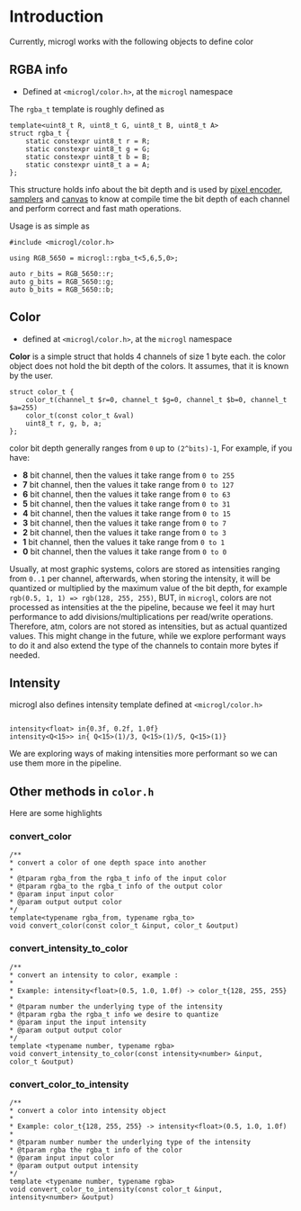 # Introduction

Currently, microgl works with the following objects to define color

## RGBA info
- Defined at `<microgl/color.h>`, at the `microgl` namespace

The `rgba_t` template is roughly defined as 
```lang=cpp
template<uint8_t R, uint8_t G, uint8_t B, uint8_t A>
struct rgba_t {
    static constexpr uint8_t r = R;
    static constexpr uint8_t g = G;
    static constexpr uint8_t b = B;
    static constexpr uint8_t a = A;
};
``` 

This structure holds info about the bit depth and is used by [pixel encoder](pixel-coders),
[samplers](samplers) and [canvas](canvas) to know at compile time the bit depth of each channel 
and perform correct and fast math operations.

Usage is as simple as
```lang=cpp
#include <microgl/color.h>

using RGB_5650 = microgl::rgba_t<5,6,5,0>;

auto r_bits = RGB_5650::r;
auto g_bits = RGB_5650::g;
auto b_bits = RGB_5650::b;
```

## Color
- defined at `<microgl/color.h>`, at the `microgl` namespace

**Color** is a simple struct that holds 4 channels of size 1 byte each.
the color object does not hold the bit depth of the colors. It assumes,
that it is known by the user.
```lang=cpp
struct color_t {
    color_t(channel_t $r=0, channel_t $g=0, channel_t $b=0, channel_t $a=255)
    color_t(const color_t &val)
    uint8_t r, g, b, a;
};
```

color bit depth generally ranges from `0` up to `(2^bits)-1`, For example, if you have:
- **8** bit channel, then the values it take range from `0 to 255`
- **7** bit channel, then the values it take range from `0 to 127`
- **6** bit channel, then the values it take range from `0 to 63`
- **5** bit channel, then the values it take range from `0 to 31`
- **4** bit channel, then the values it take range from `0 to 15`
- **3** bit channel, then the values it take range from `0 to 7`
- **2** bit channel, then the values it take range from `0 to 3`
- **1** bit channel, then the values it take range from `0 to 1`
- **0** bit channel, then the values it take range from `0 to 0`

Usually, at most graphic systems, colors are stored as intensities ranging from `0..1` per
channel, afterwards, when storing the intensity, it will be quantized or multiplied by
the maximum value of the bit depth, for example `rgb(0.5, 1, 1) => rgb(128, 255, 255)`,
BUT, in `microgl`, colors are not processed as intensities at the the pipeline, because we
feel it may hurt performance to add divisions/multiplications per read/write operations.
Therefore, atm, colors are not stored as intensities, but as actual quantized values.
This might change in the future, while we explore performant ways to do it and also extend
the type of the channels to contain more bytes if needed.

## Intensity

microgl also defines intensity template defined at `<microgl/color.h>`
```lang=cpp

intensity<float> in{0.3f, 0.2f, 1.0f}
intensity<Q<15>> in{ Q<15>(1)/3, Q<15>(1)/5, Q<15>(1)}
```

We are exploring ways of making intensities more performant so we can use them more
in the pipeline.

## Other methods in `color.h`
Here are some highlights

### convert_color
```lang=cpp
/**
* convert a color of one depth space into another 
* 
* @tparam rgba_from the rgba_t info of the input color 
* @tparam rgba_to the rgba_t info of the output color
* @param input input color
* @param output output color
*/
template<typename rgba_from, typename rgba_to>
void convert_color(const color_t &input, color_t &output)
```

### convert_intensity_to_color

```lang=cpp
/**
* convert an intensity to color, example :
*
* Example: intensity<float>(0.5, 1.0, 1.0f) -> color_t{128, 255, 255}
*
* @tparam number the underlying type of the intensity
* @tparam rgba the rgba_t info we desire to quantize
* @param input the input intensity
* @param output output color
*/
template <typename number, typename rgba>
void convert_intensity_to_color(const intensity<number> &input, color_t &output)
```

### convert_color_to_intensity

```lang=cpp
/**
* convert a color into intensity object
*
* Example: color_t{128, 255, 255} -> intensity<float>(0.5, 1.0, 1.0f)
*
* @tparam number number the underlying type of the intensity
* @tparam rgba the rgba_t info of the color
* @param input input color
* @param output output intensity
*/
template <typename number, typename rgba>
void convert_color_to_intensity(const color_t &input, intensity<number> &output)
```

